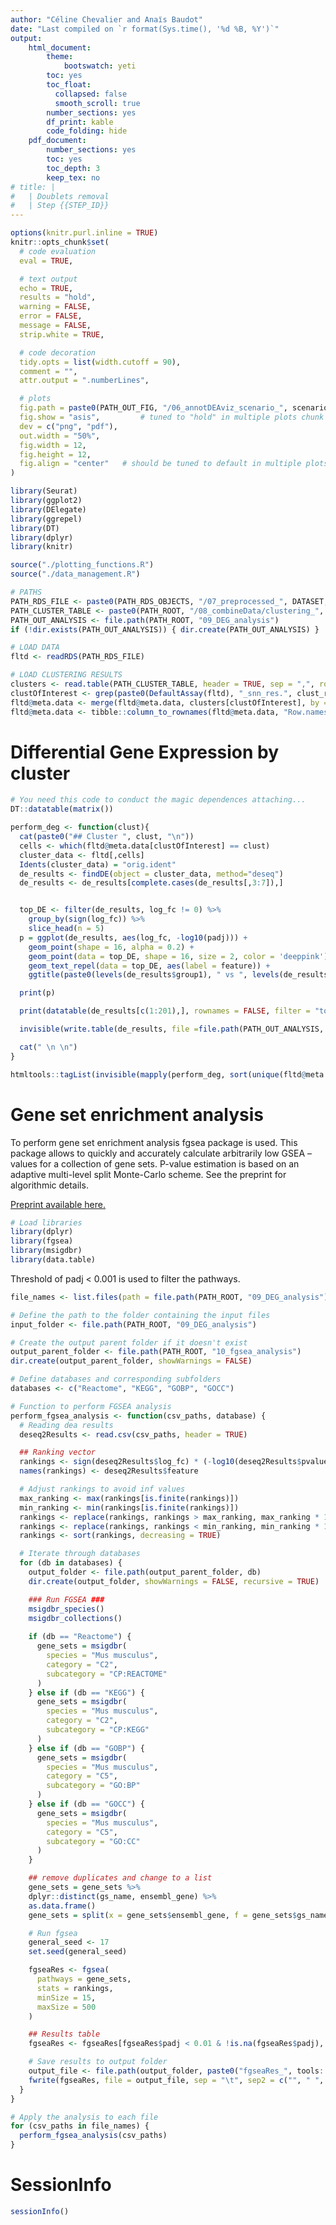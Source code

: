 ```yaml
---
author: "Céline Chevalier and Anaı̈s Baudot"
date: "Last compiled on `r format(Sys.time(), '%d %B, %Y')`"
output:
    html_document:
        theme:
            bootswatch: yeti
        toc: yes
        toc_float:
          collapsed: false
          smooth_scroll: true
        number_sections: yes
        df_print: kable
        code_folding: hide
    pdf_document:
        number_sections: yes
        toc: yes
        toc_depth: 3
        keep_tex: no
# title: |
#   | Doublets removal
#   | Step {{STEP_ID}}
---
```


<!-- Javascript for zooming on figures (adapted from: https://stackoverflow.com/questions/40401680) -->

<!-- Jquery import conflicts with DT::datatable so needs to be commented here -->
<!-- <script src = "https://ajax.googleapis.com/ajax/libs/jquery/3.1.1/jquery.min.js"></script> -->
<!-- 
<style>
.zoomDiv {
  display: none;  
  position: fixed;
  top: 50%;
  left: 50%;
  z-index: 50;
  transform: translate(-50%, -50%);
  background-color: #FFFFFF;
  box-shadow: 0px 0px 50px #888888;
  width: fit-content;
  max-width: 90%;
  max-height: 90%;
  overflow: auto;
}

.zoomImg {
  width: 150%;
}
</style>

<script type = "text/javascript">
  $(document).ready(function() {
    $("body").prepend("<div class = \"zoomDiv\"><img src = \"\" class = \"zoomImg\"></div>");
    // onClick for all img except the zoomed one and link ones (filter)
    // use "img.zoom" and out.extra = "class = \"zoom\"" in chunk to specify manually which chunk images can be zoomed
    $("img:not(.zoomImg)").filter(":not(a *)").click(function() {
      $(".zoomImg").attr("src", $(this).attr("src"));
      $(".zoomDiv").show();
    })
    // onClick function for hiding div
    $("img.zoomImg").click(function() {
      $(".zoomDiv").hide();
    })
  })
</script> -->


```r
options(knitr.purl.inline = TRUE)
knitr::opts_chunk$set(
  # code evaluation
  eval = TRUE,

  # text output
  echo = TRUE,
  results = "hold",
  warning = FALSE,
  error = FALSE,
  message = FALSE,
  strip.white = TRUE,

  # code decoration
  tidy.opts = list(width.cutoff = 90),
  comment = "",
  attr.output = ".numberLines",

  # plots
  fig.path = paste0(PATH_OUT_FIG, "/06_annotDEAviz_scenario_", scenario, "_"),
  fig.show = "asis",         # tuned to "hold" in multiple plots chunk
  dev = c("png", "pdf"),
  out.width = "50%",
  fig.width = 12,
  fig.height = 12,
  fig.align = "center"   # should be tuned to default in multiple plots chunk
)
```

```r
library(Seurat)
library(ggplot2)
library(DElegate)
library(ggrepel)
library(DT)
library(dplyr)
library(knitr)

source("./plotting_functions.R")
source("./data_management.R")
```

```r
# PATHS
PATH_RDS_FILE <- paste0(PATH_RDS_OBJECTS, "/07_preprocessed_", DATASET, "_scenario.", scenario, ".rds")
PATH_CLUSTER_TABLE <- paste0(PATH_ROOT, "/08_combineData/clustering_", DATASET, "_scenario.", scenario, "_meth.", clust_meth, "_res.", clust_res, ".csv")
PATH_OUT_ANALYSIS <- file.path(PATH_ROOT, "09_DEG_analysis")
if (!dir.exists(PATH_OUT_ANALYSIS)) { dir.create(PATH_OUT_ANALYSIS) }
```


```r
# LOAD DATA
fltd <- readRDS(PATH_RDS_FILE)

# LOAD CLUSTERING RESULTS
clusters <- read.table(PATH_CLUSTER_TABLE, header = TRUE, sep = ",", row.names = "cellIDs")
clustOfInterest <- grep(paste0(DefaultAssay(fltd), "_snn_res.", clust_res), names(clusters), value = TRUE)
fltd@meta.data <- merge(fltd@meta.data, clusters[clustOfInterest], by = 'row.names')
fltd@meta.data <- tibble::column_to_rownames(fltd@meta.data, "Row.names")
```

# Differential Gene Expression by cluster {.tabset .tabset-pills .tabset-fade}
```r
# You need this code to conduct the magic dependences attaching...
DT::datatable(matrix())
```

```r
perform_deg <- function(clust){
  cat(paste0("## Cluster ", clust, "\n"))
  cells <- which(fltd@meta.data[clustOfInterest] == clust)
  cluster_data <- fltd[,cells]
  Idents(cluster_data) = "orig.ident"
  de_results <- findDE(object = cluster_data, method="deseq")
  de_results <- de_results[complete.cases(de_results[,3:7]),]


  top_DE <- filter(de_results, log_fc != 0) %>%
    group_by(sign(log_fc)) %>%
    slice_head(n = 5)
  p = ggplot(de_results, aes(log_fc, -log10(padj))) +
    geom_point(shape = 16, alpha = 0.2) +
    geom_point(data = top_DE, shape = 16, size = 2, color = 'deeppink') +
    geom_text_repel(data = top_DE, aes(label = feature)) +
    ggtitle(paste0(levels(de_results$group1), " vs ", levels(de_results$group2), " for cluster ", clust))

  print(p)

  print(datatable(de_results[c(1:201),], rownames = FALSE, filter = "top", options = list(pageLength = 5, scrollX=T)))

  invisible(write.table(de_results, file =file.path(PATH_OUT_ANALYSIS, paste0("cluster_", clust, "_DEG_", levels(de_results$group1), "_vs_", levels(de_results$group2), ".csv")), col.names = TRUE, row.names = FALSE, sep = ","))

  cat(" \n \n")
}

htmltools::tagList(invisible(mapply(perform_deg, sort(unique(fltd@meta.data[,clustOfInterest])), SIMPLIFY = FALSE)))
```



# Gene set enrichment analysis {.tabset .tabset-pills .tabset-fade}

To perform gene set enrichment analysis fgsea package is used. This package allows to quickly and accurately calculate arbitrarily low GSEA --values
for a collection of gene sets. P-value estimation is based on an adaptive multi-level split Monte-Carlo scheme. See the preprint for algorithmic details.

<a href="https://www.biorxiv.org/content/10.1101/060012v3">Preprint available here.</a>

```r
# Load libraries
library(dplyr)
library(fgsea)
library(msigdbr)
library(data.table)
```

Threshold of padj < 0.001 is used to filter the pathways.

```r

file_names <- list.files(path = file.path(PATH_ROOT, "09_DEG_analysis"), pattern = "^cluster_(\\d+)_DEG_.*\\.csv$", full.names = TRUE)

# Define the path to the folder containing the input files
input_folder <- file.path(PATH_ROOT, "09_DEG_analysis")

# Create the output parent folder if it doesn't exist
output_parent_folder <- file.path(PATH_ROOT, "10_fgsea_analysis")
dir.create(output_parent_folder, showWarnings = FALSE)

# Define databases and corresponding subfolders
databases <- c("Reactome", "KEGG", "GOBP", "GOCC")

# Function to perform FGSEA analysis
perform_fgsea_analysis <- function(csv_paths, database) {
  # Reading dea results
  deseq2Results <- read.csv(csv_paths, header = TRUE)

  ## Ranking vector
  rankings <- sign(deseq2Results$log_fc) * (-log10(deseq2Results$pvalue))
  names(rankings) <- deseq2Results$feature

  # Adjust rankings to avoid inf values
  max_ranking <- max(rankings[is.finite(rankings)])
  min_ranking <- min(rankings[is.finite(rankings)])
  rankings <- replace(rankings, rankings > max_ranking, max_ranking * 10)
  rankings <- replace(rankings, rankings < min_ranking, min_ranking * 10)
  rankings <- sort(rankings, decreasing = TRUE)

  # Iterate through databases
  for (db in databases) {
    output_folder <- file.path(output_parent_folder, db)
    dir.create(output_folder, showWarnings = FALSE, recursive = TRUE)

    ### Run FGSEA ###
    msigdbr_species()
    msigdbr_collections()
    
    if (db == "Reactome") {
      gene_sets = msigdbr(
        species = "Mus musculus",
        category = "C2",
        subcategory = "CP:REACTOME"
      )
    } else if (db == "KEGG") {
      gene_sets = msigdbr(
        species = "Mus musculus",
        category = "C2",
        subcategory = "CP:KEGG"
      )
    } else if (db == "GOBP") {
      gene_sets = msigdbr(
        species = "Mus musculus",
        category = "C5",
        subcategory = "GO:BP"
      )
    } else if (db == "GOCC") {
      gene_sets = msigdbr(
        species = "Mus musculus",
        category = "C5",
        subcategory = "GO:CC"
      )
    }

    ## remove duplicates and change to a list
    gene_sets = gene_sets %>% 
    dplyr::distinct(gs_name, ensembl_gene) %>% 
    as.data.frame()
    gene_sets = split(x = gene_sets$ensembl_gene, f = gene_sets$gs_name)

    # Run fgsea
    general_seed <- 17
    set.seed(general_seed)

    fgseaRes <- fgsea(
      pathways = gene_sets,
      stats = rankings,
      minSize = 15,
      maxSize = 500
    )

    ## Results table
    fgseaRes <- fgseaRes[fgseaRes$padj < 0.01 & !is.na(fgseaRes$padj), ]

    # Save results to output folder
    output_file <- file.path(output_folder, paste0("fgseaRes_", tools::file_path_sans_ext(basename(csv_paths)), "_", db, ".csv"))
    fwrite(fgseaRes, file = output_file, sep = "\t", sep2 = c("", " ", ""))
  }
}

# Apply the analysis to each file
for (csv_paths in file_names) {
  perform_fgsea_analysis(csv_paths)
}
```

# SessionInfo

```r
sessionInfo()
```